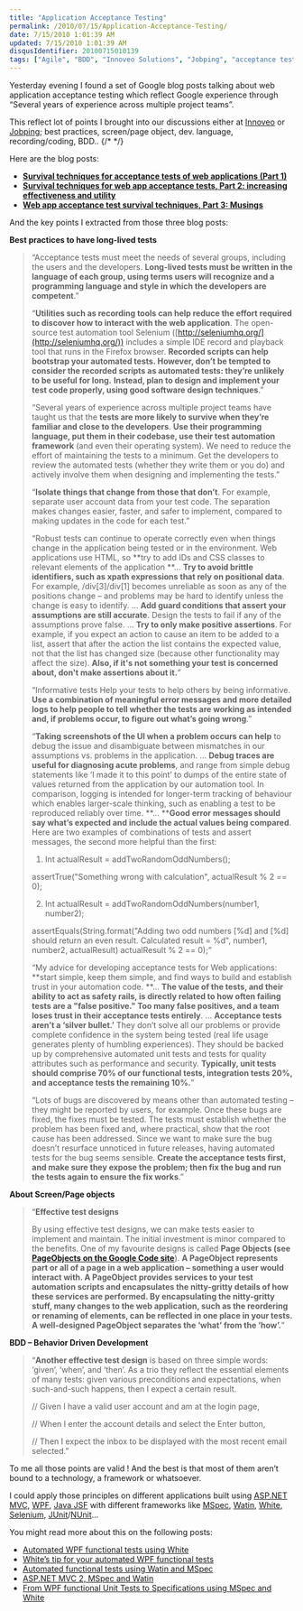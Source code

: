 ```yaml
---
title: "Application Acceptance Testing"
permalink: /2010/07/15/Application-Acceptance-Testing/
date: 7/15/2010 1:01:39 AM
updated: 7/15/2010 1:01:39 AM
disqusIdentifier: 20100715010139
tags: ["Agile", "BDD", "Innoveo Solutions", "Jobping", "acceptance test"]
---
```

Yesterday evening I found a set of Google blog posts talking about web application acceptance testing which reflect Google experience through “Several years of experience across multiple project teams”.

This reflect lot of points I brought into our discussions either at [Innoveo](http://www.innoveo.com/) or [Jobping](http://www.jobping.com); best practices, screen/page object, dev. language, recording/coding, BDD..
{/* <!-- more --> */}

Here are the blog posts:

*   **[Survival techniques for acceptance tests of web applications (Part 1)](http://googletesting.blogspot.com/2009/04/survival-techniques-for-acceptance.html)**
*   **[Survival techniques for web app acceptance tests, Part 2: increasing effectiveness and utility](http://googletesting.blogspot.com/2009/05/survival-techniques-for-web-app.html)**
*   **[Web app acceptance test survival techniques, Part 3: Musings](http://googletesting.blogspot.com/2009/05/web-app-acceptance-test-survival.html)**  

And the key points I extracted from those three blog posts:

**Best practices to have long-lived tests**

> “Acceptance tests must meet the needs of several groups, including the users and the developers. **Long-lived tests must be written in the language of each group, using terms users will recognize and a programming language and style in which the developers are competent**.”
> 
> “**Utilities such as recording tools can help reduce the effort required to discover how to interact with the web application**. The open-source test automation tool Selenium ([http://seleniumhq.org/](http://seleniumhq.org/)) includes a simple IDE record and playback tool that runs in the Firefox browser. **Recorded scripts can help bootstrap your automated tests. However, don’t be tempted to consider the recorded scripts as automated tests: they’re unlikely to be useful for long.** **Instead, plan to design and implement your test code properly, using good software design techniques**.”
> 
> “Several years of experience across multiple project teams have taught us that the **tests are more likely to survive when they’re familiar and close to the developers**. **Use their programming language, put them in their codebase, use their test automation framework** (and even their operating system). We need to reduce the effort of maintaining the tests to a minimum. Get the developers to review the automated tests (whether they write them or you do) and actively involve them when designing and implementing the tests.”
> 
> “**Isolate things that change from those that don’t**. For example, separate user account data from your test code. The separation makes changes easier, faster, and safer to implement, compared to making updates in the code for each test.”
> 
> “Robust tests can continue to operate correctly even when things change in the application being tested or in the environment. Web applications use HTML, so **try to add IDs and CSS classes to relevant elements of the application
> **…
> **Try to avoid brittle identifiers, such as xpath expressions that rely on positional data**. For example, /div[3]/div[1] becomes unreliable as soon as any of the positions change – and problems may be hard to identify unless the change is easy to identify.
> …
> **Add guard conditions that assert your assumptions are still accurate**. Design the tests to fail if any of the assumptions prove false.
> …
> **Try to only make positive assertions**. For example, if you expect an action to cause an item to be added to a list, assert that after the action the list contains the expected value, not that the list has changed size (because other functionality may affect the size). **Also, if it's not something your test is concerned about, don't make assertions about it.**”
> 
> “Informative tests
> Help your tests to help others by being informative. **Use a combination of meaningful error messages and more detailed logs to help people to tell whether the tests are working as intended and, if problems occur, to figure out what’s going wrong**.”
> 
> “**Taking screenshots of the UI when a problem occurs can help** to debug the issue and disambiguate between mismatches in our assumptions vs. problems in the application.
> …
> **Debug traces are useful for diagnosing acute problems**, and range from simple debug statements like ‘I made it to this point’ to dumps of the entire state of values returned from the application by our automation tool. In comparison, logging is intended for longer-term tracking of behaviour which enables larger-scale thinking, such as enabling a test to be reproduced reliably over time.
> **…
> ****Good error messages should say what’s expected and include the actual values being compared**. Here are two examples of combinations of tests and assert messages, the second more helpful than the first:
> 
> 1. Int actualResult = addTwoRandomOddNumbers();
> 
> assertTrue("Something wrong with calculation", actualResult % 2 == 0);
> 
> 2. Int actualResult = addTwoRandomOddNumbers(number1, number2);
> 
> assertEquals(String.format("Adding two odd numbers [%d] and [%d] should return an even result. Calculated result = %d", number1, number2, actualResult) actualResult % 2 == 0);”
> 
> “My advice for developing acceptance tests for Web applications: **start simple, keep them simple, and find ways to build and establish trust in your automation code.
> **…
> **The value of the tests, and their ability to act as safety rails, is directly related to how often failing tests are a "false positive." Too many false positives, and a team loses trust in their acceptance tests entirely**.
> …
> **Acceptance tests aren’t a ‘silver bullet.’** They don’t solve all our problems or provide complete confidence in the system being tested (real life usage generates plenty of humbling experiences). They should be backed up by comprehensive automated unit tests and tests for quality attributes such as performance and security. **Typically, unit tests should comprise 70% of our functional tests, integration tests 20%, and acceptance tests the remaining 10%.**”
> 
> “Lots of bugs are discovered by means other than automated testing – they might be reported by users, for example. Once these bugs are fixed, the fixes must be tested. The tests must establish whether the problem has been fixed and, where practical, show that the root cause has been addressed. Since we want to make sure the bug doesn’t resurface unnoticed in future releases, having automated tests for the bug seems sensible. **Create the acceptance tests first, and make sure they expose the problem; then fix the bug and run the tests again to ensure the fix works**.”

**About Screen/Page objects**

> “**Effective test designs**
> 
> By using effective test designs, we can make tests easier to implement and maintain. The initial investment is minor compared to the benefits. One of my favourite designs is called **Page Objects (see [PageObjects on the Google Code site](http://code.google.com/p/webdriver/wiki/PageObjects)**). **A PageObject represents part or all of a page in a web application – something a user would interact with. A PageObject provides services to your test automation scripts and encapsulates the nitty-gritty details of how these services are performed. By encapsulating the nitty-gritty stuff, many changes to the web application, such as the reordering or renaming of elements, can be reflected in one place in your tests. A well-designed PageObject separates the ‘what’ from the ‘how’.**”

**BDD – Behavior Driven Development**

> “**Another effective test design** is based on three simple words: ‘given’, ‘when’, and ‘then’. As a trio they reflect the essential elements of many tests: given various preconditions and expectations, when such-and-such happens, then I expect a certain result.
> 
> // Given I have a valid user account and am at the login page,
> 
> // When I enter the account details and select the Enter button,
> 
> // Then I expect the inbox to be displayed with the most recent email selected.”

To me all those points are valid ! And the best is that most of them aren’t bound to a technology, a framework or whatsoever. 

I could apply those principles on different applications built using [ASP.NET MVC](http://www.asp.net/mvc), [WPF](http://msdn.microsoft.com/en-us/library/ms754130.aspx), [Java JSF](http://java.sun.com/javaee/javaserverfaces/) with different frameworks like [MSpec](http://github.com/machine/machine.specifications), [Watin](http://watin.sourceforge.net/), [White](http://white.codeplex.com/), [Selenium](http://seleniumhq.org/), [JUnit](http://www.junit.org/)/[NUnit](http://nunit.org/)…

You might read more about this on the following posts:

*   [Automated WPF functional tests using White](http://www.laurentkempe.com/post/Automated-WPF-functional-tests-using-White.aspx)
*   [White’s tip for your automated WPF functional tests](http://www.laurentkempe.com/post/Whitee28099s-tip-for-your-automated-WPF-functional-tests.aspx)
*   [Automated functional tests using Watin and MSpec](http://www.laurentkempe.com/post/Automated-functional-tests-using-Watin-and-MSpec.aspx)
*   [ASP.NET MVC 2, MSpec and Watin](http://www.laurentkempe.com/post/ASPNET-MVC-2-MSpec-and-Watin.aspx)
*   [From WPF functional Unit Tests to Specifications using MSpec and White](http://www.laurentkempe.com/post/From-WPF-functional-Unit-Tests-to-Specifications-using-MSpec-and-White.aspx)

